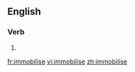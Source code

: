 ==English==
===Verb===
{{en-verb|immobilis|ing}}
#{{alternative spelling of|to [[immobilize]]}}

[[fr:immobilise]]
[[vi:immobilise]]
[[zh:immobilise]]